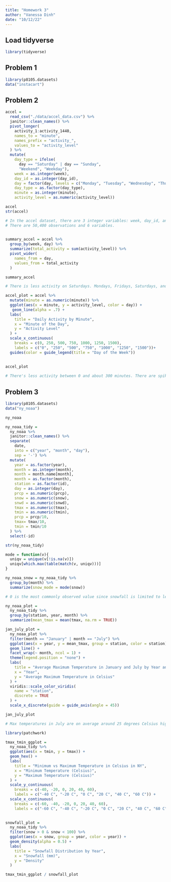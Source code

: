 ```yaml
---
title: "Homework 3"
author: "Vanessa Dinh"
date: "10/12/22"
---
```


## Load tidyverse

```r
library(tidyverse)
```

## Problem 1

```r
library(p8105.datasets)
data("instacart")
```

## Problem 2

```r
accel = 
  read_csv("./data/accel_data.csv") %>% 
  janitor::clean_names() %>% 
  pivot_longer(
    activity_1:activity_1440,
    names_to = "minute",
    names_prefix = "activity_",
    values_to = "activity_level"
  ) %>% 
  mutate(
    day_type = ifelse(
      day == "Saturday" | day == "Sunday",
      "Weekend", "Weekday"),
    week = as.integer(week),
    day_id = as.integer(day_id),
    day = factor(day, levels = c("Monday", "Tuesday", "Wednesday", "Thursday", "Friday", "Saturday", "Sunday")),
    day_type = as.factor(day_type),
    minute = as.integer(minute),
    activity_level = as.numeric(activity_level))

accel
str(accel)

# In the accel dataset, there are 3 integer variables: week, day_id, and minute. There are 2 factor variables: day and day_type (weekend/weekday variable), and activity level variable is numeric.
# There are 50,400 observations and 6 variables.
  
```

```r
summary_accel = accel %>%  
  group_by(week, day) %>% 
  summarize(total_activity = sum(activity_level)) %>% 
  pivot_wider(
    names_from = day,
    values_from = total_activity
  )

summary_accel

# There is less activity on Saturdays. Mondays, Fridays, Saturdays, and Sundays have variable activity while Tuesdays, Wednesdays, and Thursdays have similar total activity levels.
```

```r
accel_plot = accel %>% 
  mutate(minute = as.numeric(minute)) %>% 
  ggplot(aes(x = minute, y = activity_level, color = day)) +
   geom_line(alpha = .7) +
  labs(
    title = "Daily Activity by Minute",
    x = "Minute of the Day",
    y = "Activity Level"
  ) +
  scale_x_continuous(
    breaks = c(0, 250, 500, 750, 1000, 1250, 1500), 
    labels = c("0", "250", "500", "750", "1000", "1250", "1500"))+
  guides(color = guide_legend(title = "Day of the Week")) 
  
  
accel_plot

# There's less activity between 0 and about 300 minutes. There are spikes of activity at different points of the day, particularly on Friday at around 1200-1300 minutes.
```

## Problem 3

```r
library(p8105.datasets)
data("ny_noaa")

ny_noaa
```

```r
ny_noaa_tidy = 
  ny_noaa %>% 
  janitor::clean_names() %>% 
  separate(
    date,
    into = c("year", "month", "day"),
    sep = '-') %>% 
  mutate(
    year = as.factor(year),
    month = as.integer(month),
    month = month.name[month],
    month = as.factor(month),
    station = as.factor(id),
    day = as.integer(day),
    prcp = as.numeric(prcp),
    snow = as.numeric(snow),
    snwd = as.numeric(snwd),
    tmax = as.numeric(tmax),
    tmin = as.numeric(tmin),
    prcp = prcp/10,
    tmax= tmax/10,
    tmin = tmin/10
  ) %>% 
  select(-id)

str(ny_noaa_tidy)

mode = function(v){
  uniqv = unique(v[!is.na(v)])
  uniqv[which.max(table(match(v, uniqv)))]
}

ny_noaa_snow = ny_noaa_tidy %>% 
  group_by(month) %>% 
  summarize(snow_mode = mode(snow))

# 0 is the most commonly observed value since snowfall is limited to less than half the year in the winter/late fall in New York.
```

```r
ny_noaa_plot = 
  ny_noaa_tidy %>% 
  group_by(station, year, month) %>% 
  summarize(mean_tmax = mean(tmax, na.rm = TRUE))

```

```r
jan_july_plot =
  ny_noaa_plot %>% 
  filter(month == "January" | month == "July") %>% 
  ggplot(aes(x = year, y = mean_tmax, group = station, color = station)) +
  geom_line() +
  facet_wrap(~ month, ncol = 1) +
  theme(legend.position = "none") +
  labs(
    title = "Average Maximum Temperature in January and July by Year and NY Weather Station",
    x = "Year",
    y = "Average Maximum Temperature in Celsius"
  ) +
  viridis::scale_color_viridis(
    name = "station", 
    discrete = TRUE
  ) +
  scale_x_discrete(guide = guide_axis(angle = 45))

jan_july_plot

# Max temperatures in July are on average around 25 degrees Celsius higher than max temperatures in January. The max temperature seems to oscillate year to year, though it seems to become less variable between stations in the years 2000-2010.
```

```r
library(patchwork)
```

```r
tmax_tmin_ggplot = 
  ny_noaa_tidy %>% 
  ggplot(aes(x = tmin, y = tmax)) +
  geom_hex() +
  labs(
    title = "Minimum vs Maximum Temperature in Celsius in NY",
    x = "Minimum Temperature (Celsius)",
    y = "Maximum Temperature (Celsius)"
  ) +
  scale_y_continuous(
    breaks = c(-40, -20, 0, 20, 40, 60), 
    labels = c("-40 C", "-20 C", "0 C", "20 C", "40 C", "60 C")) +
  scale_x_continuous(
    breaks = c(-60, -40, -20, 0, 20, 40, 60), 
    labels = c("-60 C", "-40 C", "-20 C", "0 C", "20 C", "40 C", "60 C"))
  
```

```r
snowfall_plot = 
  ny_noaa_tidy %>% 
  filter(snow > 0 & snow < 100) %>% 
  ggplot(aes(x = snow, group = year, color = year)) +
  geom_density(alpha = 0.5) +
  labs(
    title = "Snowfall Distribution by Year",
    x = "Snowfall (mm)",
    y = "Density"
  )

```

```r
tmax_tmin_ggplot / snowfall_plot
```

